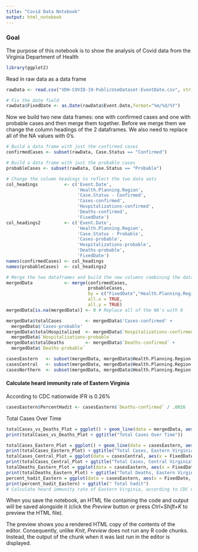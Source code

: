 ```yaml
---
title: "Covid Data Notebook"
output: html_notebook
---
```


### Goal
The purpose of this notebook is to show the analysis of Covid data from the Virginia Department of Health

```r
library(ggplot2)
```

Read in raw data as a data frame

```r
rawData <- read.csv("VDH-COVID-19-PublicUseDataset-EventDate.csv", stringsAsFactors = FALSE)

# Fix the date field
rawData$FixedDate <- as.Date(rawData$Event.Date,format="%m/%d/%Y")
```

Now we build two new data frames: one with confirmed cases and one with probable cases and then merge them together. Before we merge them we change the column headings of the 2 dataframes. We also need to replace all of the NA values with 0's.

```r
# Build a data frame with just the confirmed cases
confirmedCases <- subset(rawData, Case.Status == "Confirmed")

# Build a data frame with just the probable cases
probableCases <- subset(rawData, Case.Status == "Probable")

# Change the column headings to reflect the two data sets
col_headings          <- c('Event.Date',
                           'Health.Planning.Region', 
                           'Case.Status - Confirmed', 
                           'Cases-confirmed', 
                           'Hospitalizations-confirmed', 
                           'Deaths-confirmed', 
                           'FixedDate')
col_headings2         <- c('Event.Date',
                           'Health.Planning.Region', 
                           'Case.Status - Probable', 
                           'Cases-probable', 
                           'Hospitalizations-probable', 
                           'Deaths-probable', 
                           'FixedDate')
names(confirmedCases) <- col_headings
names(probableCases)  <- col_headings2

# Merge the two dataframes and build the new columns combining the data
mergedData            <- merge(confirmedCases, 
                               probableCases, 
                               by = c("FixedDate","Health.Planning.Region"), 
                               all.x = TRUE, 
                               all.y = TRUE)
mergedData[is.na(mergedData)] <- 0 # Replace all of the NA's with 0
```



```r
mergedData$totalCases         <- mergedData$'Cases-confirmed' + 
  mergedData$'Cases-probable'
mergedData$totalHospitalized  <- mergedData$`Hospitalizations-confirmed` + 
  mergedData$`Hospitalizations-probable`
mergedData$totalDeaths        <- mergedData$`Deaths-confirmed` + 
  mergedData$`Deaths-probable`
```
```r
casesEastern   <- subset(mergedData, mergedData$Health.Planning.Region == "Eastern")
casesCentral   <- subset(mergedData, mergedData$Health.Planning.Region == "Central")
casesNorthern  <- subset(mergedData, mergedData$Health.Planning.Region == "Northern")
```

#### Calculate heard immunity rate of Eastern Virginia
According to CDC nationwide IFR is 0.26%

```r
casesEastern$PercentHadit <- casesEastern$`Deaths-confirmed` / .0026
```

Total Cases Over Time
```r
totalCases_vs_Deaths_Plot = ggplot() + geom_line(data = mergedData, aes(x = FixedDate, y = totalCases), color='red') + geom_line(data = mergedData, aes(x = FixedDate, y = totalDeaths), color='green') 
print(totalCases_vs_Deaths_Plot + ggtitle("Total Cases Over Time"))
```


```r
totalCases_Eastern_Plot = ggplot() + geom_line(data = casesEastern, aes(x = FixedDate, y = totalCases), color='blue') + geom_line(data = casesEastern, aes(x = FixedDate, y = totalDeaths), color = 'green')
print(totalCases_Eastern_Plot) + ggtitle("Total Cases, Eastern Virginia")
totalCases_Central_Plot = ggplot(data = casesCentral, aes(x = FixedDate, y = totalCases)) + geom_line()
print(totalCases_Central_Plot + ggtitle("Total Cases, Central Virginia"))
totalDeaths_Eastern_Plot = ggplot(data = casesEastern, aes(x = FixedDate, y = totalDeaths)) + geom_line()
print(totalDeaths_Eastern_Plot) + ggtitle("Total Deaths, Eastern Virginia")
percent_hadit_Eastern = ggplot(data = casesEastern, aes(x = FixedDate, y = PercentHadit)) + geom_line()
print(percent_hadit_Eastern) + ggtitle(" Total hadit")
# Calculate heard immunity rate of Eastern Virginia, according to CDC nationwide IFR is 0.26%
```


When you save the notebook, an HTML file containing the code and output will be saved alongside it (click the *Preview* button or press *Ctrl+Shift+K* to preview the HTML file).

The preview shows you a rendered HTML copy of the contents of the editor. Consequently, unlike *Knit*, *Preview* does not run any R code chunks. Instead, the output of the chunk when it was last run in the editor is displayed.
